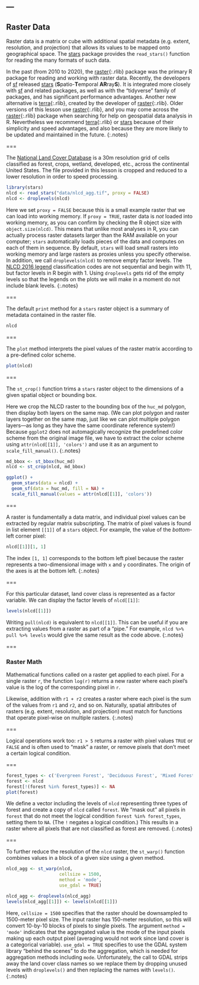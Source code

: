 ---
---

## Raster Data

Raster data is a matrix or cube with additional spatial metadata (e.g. extent,
resolution, and projection) that allows its values to be mapped onto geographical
space. The [stars][stars] package provides the `read_stars()` function
for reading the many formats of such data.

In the past (from 2010 to 2020), the [raster](){:.rlib} package was the primary R package 
for reading and working with raster data. Recently, the developers of [sf][sf]
released [stars][stars] (**S**patio-**T**emporal **AR**ray**S**). It is integrated
more closely with [sf][sf] and related packages, as well as with the "tidyverse"
family of packages, and has significant performance advantages. Another new alternative
is [terra](){:.rlib}, created by the developer of [raster](){:.rlib}. Older versions of this lesson
use [raster](){:.rlib}, and you may come across the [raster](){:.rlib} package when searching for help on
geospatial data analysis in R. Nevertheless we recommend [terra](){:.rlib} or [stars][stars] 
because of their simplicity and speed advantages, and also because they are more likely 
to be updated and maintained in the future.
{:.notes}

===

The [National Land Cover Database](http://www.mrlc.gov) is a 30m resolution grid
of cells classified as forest, crops, wetland, developed, etc., across the continental
United States.
The file provided in this lesson is cropped and reduced to a lower resolution in
order to speed processing.

```r
library(stars)
nlcd <- read_stars("data/nlcd_agg.tif", proxy = FALSE)
nlcd <- droplevels(nlcd)
```

Here we set `proxy = FALSE` because this is a small example raster that we can
load into working memory. 
If `proxy = TRUE`, raster data is *not* loaded into working memory, as you can confirm
by checking the R object size with `object.size(nlcd)`. This means that unlike
most analyses in R, you can actually process raster datasets larger than the RAM
available on your computer; `stars` automatically loads pieces of the
data and computes on each of them in sequence. By default, `stars` will load small
rasters into working memory and large rasters as proxies unless you specify otherwise.
In addition, we call `droplevels(nlcd)` to remove empty factor levels. The 
[NLCD 2016 legend](https://www.mrlc.gov/data/legends/national-land-cover-database-2016-nlcd2016-legend)
classification codes are not sequential and begin with 11, but factor levels in R begin with 1. 
Using `droplevels` gets rid of the empty levels so that the legends on the plots 
we will make in a moment do not include blank levels.
{:.notes}

===

The default `print` method for a `stars` raster object is a summary of metadata contained
in the raster file.

```r
nlcd
```

===

The `plot` method interprets the pixel values of the raster matrix according to a
pre-defined color scheme.

```r
plot(nlcd)
```

===

The `st_crop()` function trims a `stars` raster object to the dimensions of a given
spatial object or bounding box.

Here we crop the NLCD raster
to the bounding box of the `huc_md` polygon, then display both layers on the same map.
(We can plot polygon and raster layers together on the same map, just like we can plot
multiple polygon layers---as long as they have the same coordinate reference system!) 
Because `ggplot2` does not automagically recognize the predefined color scheme from the 
original image file, we have to extract the color scheme using
`attr(nlcd[[1]], 'colors')` and use it as an argument to `scale_fill_manual()`.
{:.notes}

```r
md_bbox <- st_bbox(huc_md)
nlcd <- st_crop(nlcd, md_bbox)

ggplot() +
  geom_stars(data = nlcd) +
  geom_sf(data = huc_md, fill = NA) +
  scale_fill_manual(values = attr(nlcd[[1]], 'colors'))
```

===

A raster is fundamentally a data matrix, and individual pixel values can be
extracted by regular matrix subscripting. The matrix of pixel values is found
in list element `[[1]]` of a `stars` object. For example, the value of
the _bottom_-left corner pixel:

```r
nlcd[[1]][1, 1]
```

The index `[1, 1]` corresponds to the bottom left pixel because the raster
represents a two-dimensional image with `x` and `y` coordinates. The origin
of the axes is at the bottom left.
{:.notes}

===

For this particular dataset, land cover class is represented as a factor
variable. We can display the factor levels of `nlcd[[1]]`:

```r
levels(nlcd[[1]])
```

Writing `pull(nlcd)` is equivalent to `nlcd[[1]]`. This can be useful if 
you are extracting values from a raster as part of a "pipe." For example,
`nlcd %>% pull %>% levels` would give the same result as the code above.
{:.notes}

===

### Raster Math

Mathematical functions called on a raster get applied to each pixel. For a
single raster `r`, the function `log(r)` returns a new raster where each pixel's
value is the log of the corresponding pixel in `r`.

Likewise, addition with `r1 + r2` creates a raster where each pixel is the sum of the
values from `r1` and `r2`, and so on. Naturally, spatial attributes of rasters
(e.g. extent, resolution, and projection) must match for functions that operate
pixel-wise on multiple rasters.
{:.notes}

===

Logical operations work too: `r1 > 5` returns a raster with pixel values `TRUE`
or `FALSE` and is often used to "mask" a raster, or remove pixels that don't
meet a certain logical condition.

===

```r
forest_types <- c('Evergreen Forest', 'Deciduous Forest', 'Mixed Forest')
forest <- nlcd
forest[!(forest %in% forest_types)] <- NA
plot(forest)
```

We define a vector including the levels of `nlcd` representing three types of forest and
create a copy of `nlcd` called `forest`. We "mask out" all pixels in `forest` that do not meet
the logical condition `forest %in% forest_types`, setting them to `NA`. (The `!` negates a
logical condition.) This results in a raster 
where all pixels that are not classified as forest are removed.
{:.notes}

===

To further reduce the resolution of the `nlcd` raster, the `st_warp()`
function combines values in a block of a given size using a given method.

```r
nlcd_agg <- st_warp(nlcd,
                    cellsize = 1500, 
                    method = 'mode', 
                    use_gdal = TRUE)

nlcd_agg <- droplevels(nlcd_agg) 
levels(nlcd_agg[[1]]) <- levels(nlcd[[1]]) 
```

Here, `cellsize = 1500` specifies that the raster should be downsampled to 1500-meter
pixel size. The input raster has 150-meter resolution, so this will convert
10-by-10 blocks of pixels to single pixels.
The argument `method = 'mode'` indicates that the aggregated value is the 
mode of the input pixels making up each output pixel
(averaging would not work since land cover is a categorical variable). 
`use_gdal = TRUE` specifies to use the GDAL system library "behind the scenes" to
do the aggregation, which is needed for aggregation methods including `mode`.
Unfortunately, the call to GDAL strips away the land cover class names so we 
replace them by dropping unused levels with `droplevels()` and then replacing the names
with `levels()`.
{:.notes}

[sf]: https://r-spatial.github.io/sf/
[stars]: https://r-spatial.github.io/stars/
